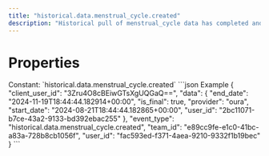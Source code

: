 ```yaml
---
title: "historical.data.menstrual_cycle.created"
description: "Historical pull of menstrual_cycle data has completed and you can now pull data for this resource."
---
```

# Properties
<ResponseField name="event_type" type="const string" required="true">
Constant: `historical.data.menstrual_cycle.created`
</ResponseField>
<ResponseField name="team_id" type="string" required="true">
</ResponseField>
<ResponseField name="user_id" type="string" required="true">
</ResponseField>
<ResponseField name="client_user_id" type="string" required="true">
</ResponseField>
<ResponseField name="data" type="HistoricalDataCreated" required="true">
<Expandable title="HistoricalDataCreated" defaultOpen="true">
<ResponseField name="user_id" type="string" required="true">
</ResponseField>
<ResponseField name="start_date" type="string" required="true">
</ResponseField>
<ResponseField name="end_date" type="string" required="true">
</ResponseField>
<ResponseField name="is_final" type="boolean" required="true">
</ResponseField>
<ResponseField name="provider" type="string" required="true">
</ResponseField>
</Expandable>
</ResponseField>
<ResponseExample>
```json Example
{
  "client_user_id": "3Zru4O8cBEiwGTsXgUQGaQ==",
  "data": {
    "end_date": "2024-11-19T18:44:44.182914+00:00",
    "is_final": true,
    "provider": "oura",
    "start_date": "2024-08-21T18:44:44.182865+00:00",
    "user_id": "2bc11071-b7ce-43a2-9133-bd392ebac255"
  },
  "event_type": "historical.data.menstrual_cycle.created",
  "team_id": "e89cc9fe-e1c0-41bc-a83a-728b8cb1056f",
  "user_id": "fac593ed-f371-4aea-9210-9332f1b19bec"
}
```
</ResponseExample>
